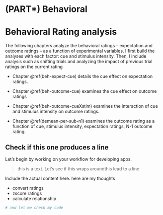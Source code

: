 # (PART\*) Behavioral {.unnumbered}

# Behavioral Rating analysis {#beh-intro .unnumbered}

The following chapters analyze the behavioral ratings -- expectation and outcome ratings -- as a function of experimental variables. I first build the analyses with each factor: cue and stimulus intensity. Then, I include analysis such as shifting trials and analyzing the impact of previous trial ratings on the current rating

- Chapter \@ref(beh-expect-cue) details the cue effect on expectation ratings.

- Chapter \@ref(beh-outcome-cue) examines the cue effect on outcome ratings

- Chapter \@ref(beh-outcome-cueXstim) examines the interaction of cue and stimulus intensity on outcome ratings.

- Chapter \@ref(demean-per-sub-n1) examines the outcome rating as a function of cue, stimulus intensity, expectation ratings, N-1 outcome rating.

## Check if this one produces a line {#beh-sub .unnumbered}

Let's begin by working on your workflow for developing apps.

> this is a text. Let's see if this wraps around\nwill this lead to a line

:::: {.infobox}
Include the actual content here. here are my thoughts
::::

:::: {.todolist}
- convert ratings
- zscore ratings
- calculate relationship
::::

```r
# and let me check my code
```
